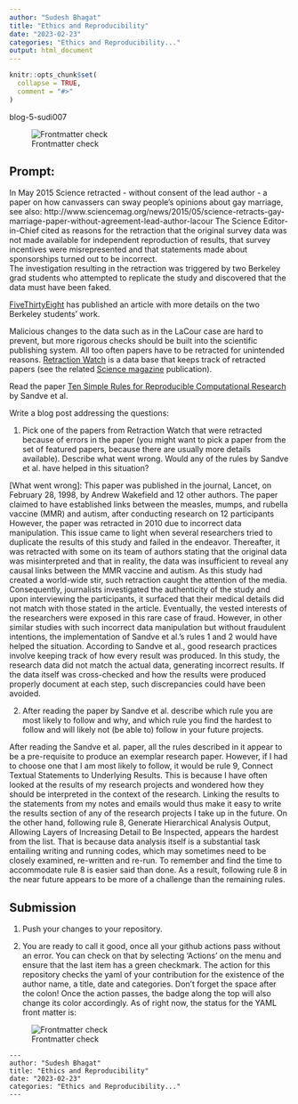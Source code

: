 ```yaml
---
author: "Sudesh Bhagat"
title: "Ethics and Reproducibility"
date: "2023-02-23"
categories: "Ethics and Reproducibility..."
output: html_document
---
```


```r
knitr::opts_chunk$set(
  collapse = TRUE,
  comment = "#>"
)
```
blog-5-sudi007

![Frontmatter check](https://github.com/Stat585-at-ISU/blog-5-sudi007/actions/workflows/check-yaml.yaml/badge.svg)


## Prompt:

In May 2015 Science retracted - without consent of the lead author - a paper on  how canvassers can sway people's opinions about gay marriage, 
see also: http://www.sciencemag.org/news/2015/05/science-retracts-gay-marriage-paper-without-agreement-lead-author-lacour The Science Editor-in-Chief cited as reasons for the retraction that the original survey data was not made available for independent reproduction of results, that survey incentives were misrepresented and that statements made about sponsorships turned out to be incorrect.<br>
The investigation resulting in the retraction was triggered by two  Berkeley grad students who attempted to replicate the study and discovered that the data must have been faked.
 
[FiveThirtyEight](https://fivethirtyeight.com/features/how-two-grad-students-uncovered-michael-lacour-fraud-and-a-way-to-change-opinions-on-transgender-rights/) has published an article with more details on the two Berkeley students' work.

Malicious changes to the data such as in the LaCour case are hard to prevent, but more rigorous checks should be built into the scientific publishing system. All too often papers have to be retracted for unintended reasons. [Retraction Watch](https://retractionwatch.com/) is a data base that keeps track of retracted papers (see the related [Science magazine](https://www.sciencemag.org/news/2018/10/what-massive-database-retracted-papers-reveals-about-science-publishing-s-death-penalty) publication). 

Read the paper [Ten Simple Rules for Reproducible Computational Research](https://journals.plos.org/ploscompbiol/article?id=10.1371/journal.pcbi.1003285) by Sandve et al.


Write a blog post addressing the questions: 

1. Pick one of the papers from Retraction Watch that were retracted because of errors in the paper (you might want to pick a paper from the set of featured papers, because there are usually more details available). Describe what went wrong. Would any of the rules by Sandve et al. have helped in this situation?


[Title of the paper]: Ileal-lymphoid-nodular hyperplasia, non-specific colitis, and pervasive developmental disorder in children
[What went wrong]: This paper was published in the journal, Lancet, on February 28, 1998, by Andrew Wakefield and 12 other authors. The paper claimed to have established links between the measles, mumps, and rubella vaccine (MMR) and autism, after conducting research on 12 participants However, the paper was retracted in 2010 due to incorrect data manipulation. This issue came to light when several researchers tried to duplicate the results of this study and failed in the endeavor. Thereafter, it was retracted with some on its team of authors stating that the original data was misinterpreted and that in reality, the data was insufficient to reveal any causal links between the MMR vaccine and autism. As this study had created a world-wide stir, such retraction caught the attention of the media. Consequently, journalists investigated the authenticity of the study and upon interviewing the participants, it surfaced that their medical details did not match with those stated in the article. Eventually, the vested interests of the researchers were exposed in this rare case of fraud. However, in other similar studies with such incorrect data manipulation but without fraudulent intentions, the implementation of Sandve et al.’s rules 1 and 2 would have helped the situation. According to Sandve et al., good research practices involve keeping track of how every result was produced. In this study, the research data did not match the actual data, generating incorrect results. If the data itself was cross-checked and how the results were produced properly document at each step, such discrepancies could have been avoided.


2. After reading the paper by Sandve et al. describe which rule you are most likely to follow and why, and which rule you find the hardest to follow and will likely not (be able to) follow in your future projects.


After reading the Sandve et al. paper, all the rules described in it appear to be a pre-requisite to produce an exemplar research paper. However, if I had to choose one that I am most likely to follow, it would be rule 9, Connect Textual Statements to Underlying Results. This is because I have often looked at the results of my research projects and wondered how they should be interpreted in the context of the research. Linking the results to the statements from my notes and emails would thus make it easy to write the results section of any of the research projects I take up in the future. 
On the other hand, following rule 8, Generate Hierarchical Analysis Output, Allowing Layers of Increasing Detail to Be Inspected, appears the hardest from the list. That is because data analysis itself is a substantial task entailing writing and running codes, which may sometimes need to be closely examined, re-written and re-run. To remember and find the time to accommodate rule 8 is easier said than done. As a result, following rule 8 in the near future appears to be more of a challenge than the remaining rules.  


## Submission

1. Push your changes to your repository. 

2. You are ready to call it good, once all your github actions pass without an error. You can check on that by selecting 'Actions' on the menu and ensure that the last item has a green checkmark. The action for this repository checks the yaml of your contribution for the existence of the author name, a title, date and categories. Don't forget the space after the colon!
Once the action passes, the badge along the top will also change its color accordingly. 
As of right now, the status for the YAML front matter is:

![Frontmatter check](https://github.com/Stat585-at-ISU/blog-5-sudi007/actions/workflows/check-yaml.yaml/badge.svg)


```
---
author: "Sudesh Bhagat"
title: "Ethics and Reproducibility"
date: "2023-02-23"
categories: "Ethics and Reproducibility..."
---
```



